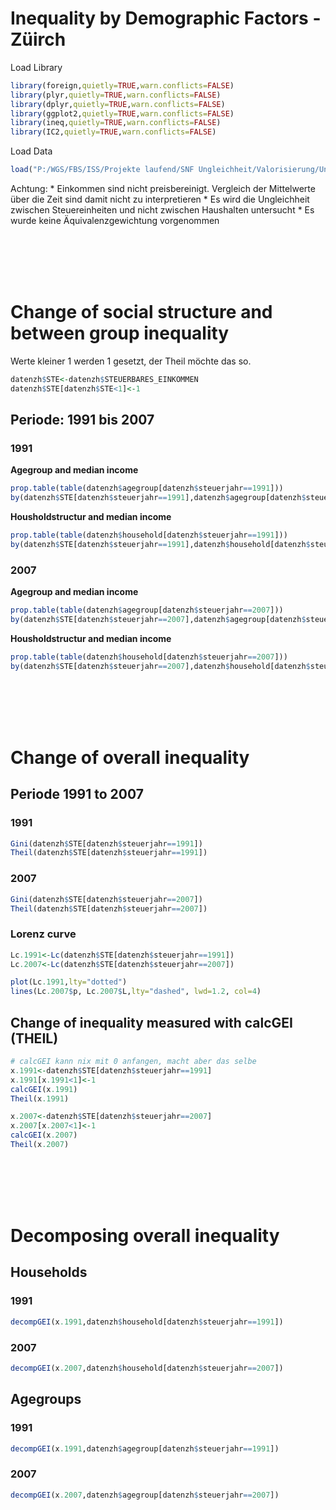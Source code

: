 Inequality by Demographic Factors - Züirch
========================================================



Load Library
```r
library(foreign,quietly=TRUE,warn.conflicts=FALSE)
library(plyr,quietly=TRUE,warn.conflicts=FALSE)
library(dplyr,quietly=TRUE,warn.conflicts=FALSE)
library(ggplot2,quietly=TRUE,warn.conflicts=FALSE)
library(ineq,quietly=TRUE,warn.conflicts=FALSE)
library(IC2,quietly=TRUE,warn.conflicts=FALSE)
```

Load Data 
```r
load("P:/WGS/FBS/ISS/Projekte laufend/SNF Ungleichheit/Valorisierung/Ungleichheitsworkshop Neuchatel 2014/Inequality by demographic factors/Auswertungen/datenzh.Rda")
```


Achtung: 
* Einkommen sind nicht preisbereinigt. Vergleich der Mittelwerte über die Zeit sind damit nicht zu interpretieren
* Es wird die Ungleichheit zwischen Steuereinheiten und nicht zwischen Haushalten untersucht
* Es wurde keine Äquivalenzgewichtung vorgenommen


<br><br>
<br><br>

# Change of social structure and between group inequality

Werte kleiner 1 werden 1 gesetzt, der Theil möchte das so.
```r
datenzh$STE<-datenzh$STEUERBARES_EINKOMMEN
datenzh$STE[datenzh$STE<1]<-1
```

## Periode: 1991 bis 2007




### 1991

**Agegroup and median income**
```r
prop.table(table(datenzh$agegroup[datenzh$steuerjahr==1991]))
by(datenzh$STE[datenzh$steuerjahr==1991],datenzh$agegroup[datenzh$steuerjahr==1991],median)
```

**Housholdstructur and median income**
```r
prop.table(table(datenzh$household[datenzh$steuerjahr==1991]))
by(datenzh$STE[datenzh$steuerjahr==1991],datenzh$household[datenzh$steuerjahr==1991],median)
```


### 2007

**Agegroup and median income**
```r
prop.table(table(datenzh$agegroup[datenzh$steuerjahr==2007]))
by(datenzh$STE[datenzh$steuerjahr==2007],datenzh$agegroup[datenzh$steuerjahr==2007],median)
```

**Housholdstructur and median income**
```r
prop.table(table(datenzh$household[datenzh$steuerjahr==2007]))
by(datenzh$STE[datenzh$steuerjahr==2007],datenzh$household[datenzh$steuerjahr==2007],median)
```

<br><br>
<br><br>




# Change of overall inequality

## Periode 1991 to 2007

### 1991

```r
Gini(datenzh$STE[datenzh$steuerjahr==1991])
Theil(datenzh$STE[datenzh$steuerjahr==1991])
```


### 2007

```r
Gini(datenzh$STE[datenzh$steuerjahr==2007])
Theil(datenzh$STE[datenzh$steuerjahr==2007])

```


### Lorenz curve

```r
Lc.1991<-Lc(datenzh$STE[datenzh$steuerjahr==1991])
Lc.2007<-Lc(datenzh$STE[datenzh$steuerjahr==2007])

plot(Lc.1991,lty="dotted")
lines(Lc.2007$p, Lc.2007$L,lty="dashed", lwd=1.2, col=4)
```

## Change of inequality measured with calcGEI (THEIL)

```r
# calcGEI kann nix mit 0 anfangen, macht aber das selbe
x.1991<-datenzh$STE[datenzh$steuerjahr==1991]
x.1991[x.1991<1]<-1
calcGEI(x.1991)
Theil(x.1991)

x.2007<-datenzh$STE[datenzh$steuerjahr==2007]
x.2007[x.2007<1]<-1
calcGEI(x.2007)
Theil(x.2007)


```


<br><br>
<br><br>

# Decomposing overall inequality

## Households

### 1991
 
```r
decompGEI(x.1991,datenzh$household[datenzh$steuerjahr==1991])
```


### 2007

```r
decompGEI(x.2007,datenzh$household[datenzh$steuerjahr==2007])
```



## Agegroups

### 1991
 
```r
decompGEI(x.1991,datenzh$agegroup[datenzh$steuerjahr==1991])
```


### 2007

```r
decompGEI(x.2007,datenzh$agegroup[datenzh$steuerjahr==2007])
```

